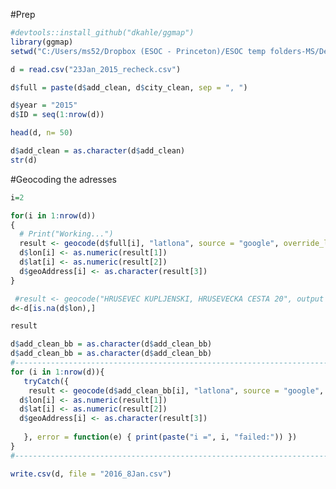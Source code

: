 #Prep
```r
#devtools::install_github("dkahle/ggmap")
library(ggmap)
setwd("C:/Users/ms52/Dropbox (ESOC - Princeton)/ESOC temp folders-MS/Dejan Project/Parliment 2015 and 2016/Parlamentarni izbori 2015 - rezultati po BM")

d = read.csv("23Jan_2015_recheck.csv")

d$full = paste(d$add_clean, d$city_clean, sep = ", ")

d$year = "2015"
d$ID = seq(1:nrow(d))

head(d, n= 50)

d$add_clean = as.character(d$add_clean)
str(d)
```


#Geocoding the adresses

```r

i=2

for(i in 1:nrow(d))
{
  # Print("Working...")
  result <- geocode(d$full[i], "latlona", source = "google", override_limit = FALSE)
  d$lon[i] <- as.numeric(result[1])
  d$lat[i] <- as.numeric(result[2])
  d$geoAddress[i] <- as.character(result[3])
}

 #result <- geocode("HRUSEVEC KUPLJENSKI, HRUSEVECKA CESTA 20", output = "latlona", source = "google")
d<-d[is.na(d$lon),]

result

d$add_clean_bb = as.character(d$add_clean_bb)
d$add_clean_bb = as.character(d$add_clean_bb)
#-----------------------------------------------------------------------------------------------------------------------
for (i in 1:nrow(d)){
   tryCatch({
    result <- geocode(d$add_clean_bb[i], "latlona", source = "google", override_limit = TRUE)
  d$lon[i] <- as.numeric(result[1])
  d$lat[i] <- as.numeric(result[2])
  d$geoAddress[i] <- as.character(result[3])
  
   }, error = function(e) { print(paste("i =", i, "failed:")) })
}
#--------------------------------------------------------------------------------------------------------------------------

write.csv(d, file = "2016_8Jan.csv")



```
